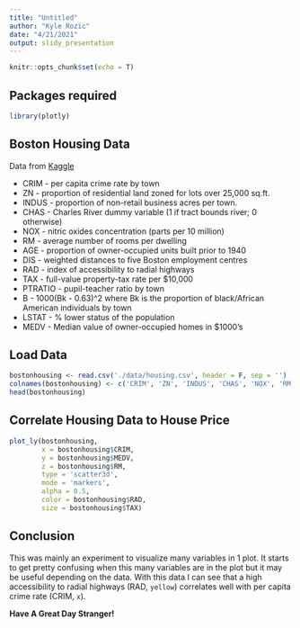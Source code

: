 ```yaml
---
title: "Untitled"
author: "Kyle Rozic"
date: "4/21/2021"
output: slidy_presentation
---
```


```r
knitr::opts_chunk$set(echo = T)
```

## Packages required

```r
library(plotly)
```

## Boston Housing Data

Data from [Kaggle](https://www.kaggle.com/vikrishnan/boston-house-prices)

- CRIM - per capita crime rate by town
- ZN - proportion of residential land zoned for lots over 25,000 sq.ft.
- INDUS - proportion of non-retail business acres per town.
- CHAS - Charles River dummy variable (1 if tract bounds river; 0 otherwise)
- NOX - nitric oxides concentration (parts per 10 million)
- RM - average number of rooms per dwelling
- AGE - proportion of owner-occupied units built prior to 1940
- DIS - weighted distances to five Boston employment centres
- RAD - index of accessibility to radial highways
- TAX - full-value property-tax rate per $10,000
- PTRATIO - pupil-teacher ratio by town
- B - 1000(Bk - 0.63)^2 where Bk is the proportion of black/African American individuals by town
- LSTAT - % lower status of the population
- MEDV - Median value of owner-occupied homes in $1000's

## Load Data

```r
bostonhousing <- read.csv('./data/housing.csv', header = F, sep = '')
colnames(bostonhousing) <- c('CRIM', 'ZN', 'INDUS', 'CHAS', 'NOX', 'RM', 'AGE', 'DIS', 'RAD', 'TAX', 'PTRATIO', 'B', 'LSTAT', 'MEDV')
head(bostonhousing)
```

## Correlate Housing Data to House Price

```r
plot_ly(bostonhousing, 
        x = bostonhousing$CRIM, 
        y = bostonhousing$MEDV, 
        z = bostonhousing$RM, 
        type = 'scatter3d', 
        mode = 'markers', 
        alpha = 0.5, 
        color = bostonhousing$RAD, 
        size = bostonhousing$TAX)
```

## Conclusion

This was mainly an experiment to visualize many variables in 1 plot. It starts to get pretty confusing when this many variables are in the plot but it may be useful depending on the data. With this data I can see that a high accessibility to radial highways (RAD, `yellow`) correlates well with per capita crime rate (CRIM, `x`).

**Have A Great Day Stranger!** 